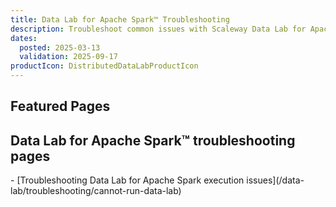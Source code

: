 ```yaml
---
title: Data Lab for Apache Spark™ Troubleshooting
description: Troubleshoot common issues with Scaleway Data Lab for Apache Spark™.
dates:
  posted: 2025-03-13
  validation: 2025-09-17
productIcon: DistributedDataLabProductIcon
---
```


<ProductHeader
  productName="Data Lab for Apache Spark™ troubleshooting"
  productLogo="distributedDataLab"
  description="Find resources for resolving issues with Scaleway Data Lab for Apache Spark™."
/>

## Featured Pages

<Grid>
    <Card
      title="Data Lab for Apache Spark™ FAQ"
      description="General info on Data Labs."
      url="/serverless-sql-databases/faq/"
      label="See more"
    />
</Grid>

## Data Lab for Apache Spark™ troubleshooting pages

<LinksList>
  - [Troubleshooting Data Lab for Apache Spark execution issues](/data-lab/troubleshooting/cannot-run-data-lab)
</LinksList>
